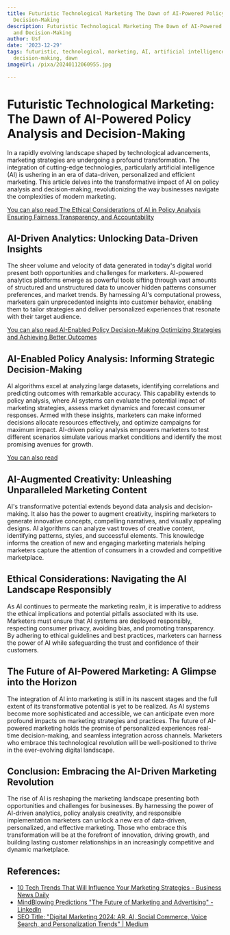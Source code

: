 ```yaml
---
title: Futuristic Technological Marketing The Dawn of AI-Powered Policy Analysis and
  Decision-Making
description: Futuristic Technological Marketing The Dawn of AI-Powered Policy Analysis
  and Decision-Making
author: Usf
date: '2023-12-29'
tags: futuristic, technological, marketing, AI, artificial intelligence, policy analysis,
  decision-making, dawn
imageUrl: /pixa/20240112060955.jpg

---
```

# Futuristic Technological Marketing: The Dawn of AI-Powered Policy Analysis and Decision-Making

In a rapidly evolving  landscape shaped  by technological advancements, marketing strategies are undergoing a profound transformation. The integration of cutting-edge technologies, particularly artificial intelligence (AI) is  ushering in an era of data-driven, personalized and efficient marketing. This article delves into the transformative impact of AI on  policy analysis and  decision-making, revolutionizing the way businesses navigate the complexities of modern marketing.

[You can also read The Ethical Considerations of  AI in  Policy Analysis Ensuring Fairness Transparency, and Accountability](The%20Ethical%20Considerations%20of%20AI%20in%20Policy%20Analysis%20Ensuring%20Fairness%2C%20Transparency%2C%20and%20Accountability)


## AI-Driven Analytics: Unlocking Data-Driven Insights

The sheer volume and velocity of data generated in today's digital world present  both opportunities and challenges for marketers. AI-powered analytics platforms  emerge as powerful tools sifting through vast  amounts of structured and unstructured data to uncover  hidden patterns consumer preferences, and market trends. By harnessing AI's computational prowess, marketers gain unprecedented insights into customer behavior, enabling them to tailor strategies and deliver personalized experiences that resonate with their target audience.

[You can also read  AI-Enabled Policy  Decision-Making Optimizing Strategies and Achieving Better Outcomes](AI-Enabled%20Policy%20Decision-Making%20Optimizing%20Strategies%20and%20Achieving%20Better%20Outcomes)


## AI-Enabled Policy Analysis: Informing Strategic Decision-Making

AI algorithms excel at analyzing  large datasets, identifying correlations and predicting  outcomes with remarkable accuracy. This capability extends to policy analysis, where AI systems can evaluate the  potential impact of marketing strategies, assess market dynamics and forecast consumer responses. Armed with these insights, marketers can make informed decisions allocate  resources effectively, and optimize campaigns for maximum impact.  AI-driven policy analysis empowers marketers to test different scenarios simulate various market conditions and  identify the most promising avenues for growth.

[You  can also read ]()


## AI-Augmented Creativity: Unleashing Unparalleled Marketing Content

AI's transformative potential extends beyond data analysis and decision-making. It also has the power to augment creativity, inspiring  marketers to generate innovative concepts, compelling narratives, and  visually appealing designs. AI algorithms can analyze vast troves of creative  content, identifying patterns, styles, and successful elements. This knowledge informs  the creation  of new and engaging  marketing materials helping marketers capture the attention of  consumers in a crowded and competitive marketplace.

## Ethical Considerations: Navigating the  AI Landscape Responsibly

As AI continues to permeate the marketing realm, it is imperative to address the ethical  implications and potential pitfalls  associated with its use. Marketers must ensure that AI  systems are deployed responsibly,  respecting consumer privacy, avoiding  bias, and promoting  transparency.  By adhering to ethical guidelines and  best  practices, marketers can  harness the power of AI while safeguarding the trust and confidence of their customers.

## The Future of AI-Powered Marketing: A Glimpse into the  Horizon

The integration of AI into  marketing is still  in its nascent stages and the full extent  of its transformative potential is yet to be  realized. As AI systems become more sophisticated and accessible, we can anticipate  even more profound  impacts on marketing strategies and practices.  The future of AI-powered marketing holds the promise of personalized experiences real-time decision-making, and seamless integration across channels. Marketers who embrace this technological revolution  will be well-positioned  to thrive  in the ever-evolving digital landscape.

## Conclusion: Embracing the AI-Driven Marketing Revolution

The rise of AI is reshaping the marketing landscape presenting both opportunities and challenges for businesses. By harnessing the power of AI-driven analytics, policy  analysis creativity, and responsible implementation marketers  can unlock a new era  of data-driven, personalized, and effective  marketing. Those who embrace this transformation will be at  the forefront of innovation,  driving growth, and building lasting customer relationships  in an increasingly competitive and dynamic marketplace.

## References:
- [10 Tech Trends That Will Influence Your Marketing Strategies - Business News Daily](https://www.businessnewsdaily.com/8564-future-of-marketing.html)
- [MindBlowing Predictions "The Future of Marketing and Advertising" - LinkedIn](https://www.linkedin.com/pulse/mindblowing-predictions-future-marketing)
- [SEO Title: "Digital Marketing 2024: AR, AI, Social Commerce, Voice Search, and Personalization Trends" | Medium](https://medium.com/@TaqweemFatima/futuristic-digital-marketing-trends-2024-your-brand-your-way-230f81ddf094)
